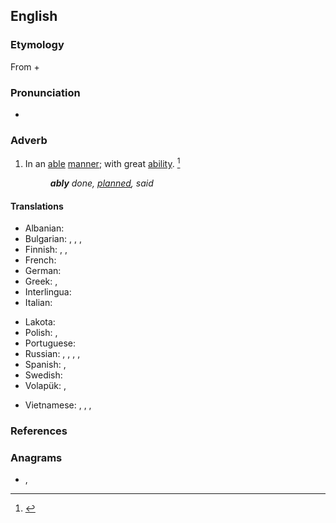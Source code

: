 {{also|-ably}}
==English==

===Etymology===
From {{etyl|enm|en}} {{m|enm|able}} + {{m|en|-ly|}}

===Pronunciation===
* {{a|US}} {{IPA|/ˈeɪ.bli/|/ˈeɪ.bə.li/|lang=en}}

===Adverb===
{{en-adv}}

# In an [[able]] [[manner]]; with great [[ability]]. {{defdate|First attested around 1350 to 1470.}}<ref name=SOED>{{R:SOED5|page=6}}</ref>
#: '''''ably''' done, [[planned]], said''

====Translations====
{{trans-top|with great ability}}
* Albanian: {{t|sq|i afte}}
* Bulgarian: {{t+|bg|умело}}, {{t+|bg|ловко}}, {{t+|bg|сръчно}}, {{t+|bg|компетентно}}
* Finnish: {{t+|fi|pontevasti}}, {{t+|fi|taitavasti}}, {{t+|fi|hyvin}}
* French: {{t+|fr|habilement}}
* German: {{t+|de|fähig}}
* Greek: {{t+|el|ικανά}}, {{t+|el|άξια}}
* Interlingua: {{t|ia|habilemente}}
* Italian: {{t+|it|abilmente}}
{{trans-mid}}
* Lakota: {{t|lkt|waṡ'ágya}}
* Polish: {{t|pl|umiejętnie}}, {{t+|pl|zręcznie}}
* Portuguese: {{t+|pt|habilmente}}
* Russian: {{t+|ru|уме́ло}}, {{t+|ru|ло́вко}}, {{t+|ru|иску́сно}}, {{t+|ru|компете́нтно}}, {{t+|ru|квалифици́рованно}}
* Spanish: {{t+|es|capaz}}, {{t+|es|hábilmente}}
* Swedish: {{t+|sv|skickligt}}
* Volapük: {{t|vo|fägiko}}, {{t|vo|fägo}}
{{trans-bottom}}

{{checktrans-top}}
* Vietnamese: {{t-check|vi|có khả năng}}, {{t-check|vi|có tài}}, {{t-check|vi|khéo léo}}, {{t-check|vi|tài tình}}
{{trans-mid}}
{{trans-bottom}}

===References===
<references/>

===Anagrams===
* {{l|en|Alby}}, {{l|en|blay}}